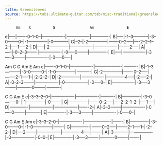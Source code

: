 ```yaml
---
title: Greensleeves
source: https://tabs.ultimate-guitar.com/tab/misc-traditional/greensleeves-tabs-76679
---
```


         Am    C          G                Am               E
e|-----|-------0--1--0--|----------------|----------------|-------------|
B|-----|-1--3-----------|-3--0--------0--|-1--------------|-0-----------|
G|--2--|-2--------------|-------0--2-----|----2--2--1--2--|----1-----2--|
D|-----|-2--------------|----------------|----------------|-------2-----|
A|-----|-0--2--3--------|----------------|-0-----0--------|-------------|
E|-----|----------------|-3-----3--------|----------------|-0-----0-----|

   Am    C          G                Am       E          Am
e|-------0--1--0--|----------------|-------------------|----------|
B|-1--3-----------|-3--0--------0--|-1--0--------------|----------|
G|-2--------------|-------0--2-----|-------2--1-----1--|-2--2--2--|
D|-2--------------|----------------|-------------4-----|-2-----2--|
A|-0--2--3--------|----------------|-0-----------------|-0-----0--|
E|----------------|-3-----3--------|----------0--------|----------|

 

   C             G                Am               E
e|-3--3--2--0--|----------------|----------------|----------|
B|-------------|-3--0--------0--|-1--------------|-0--------|
G|-------------|-------0--2-----|----2--2--1--2--|----1-----|
D|-------------|----------------|----------------|-------2--|
A|-3--3--------|----------------|-0-----0--------|----------|
E|-------------|-3-----3--------|----------------|-0-----0--|

 
   C             G                Am       E          Am
e|-3--3--2--0--|----------------|-------------------|-------|
B|-------------|-3--0--------0--|-1--0--------------|-------|
G|-------------|-------0--2-----|-------2--1-----1--|-2--2--|
D|----2--------|----------------|-------------4-----|-------|
A|-3-----------|----------------|-0-----------------|-0--0--|
E|-------------|-3-----3--------|----------0--------|-------|
